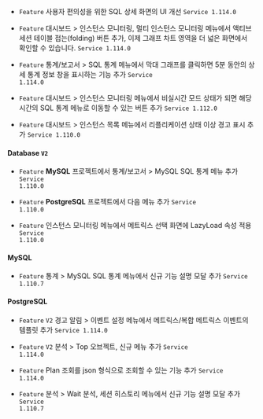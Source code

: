 - <code class="Feature">Feature</code> 사용자 편의성을 위한 <span class="uitext">SQL 상세</span> 화면의 UI 개선 <code class='changelog-service'>Service 1.114.0​</code>

- <code class="Feature">Feature</code> <span class="uitext">대시보드</span> &gt; <span class="uitext">인스턴스 모니터링</span>, <span class="uitext">멀티 인스턴스 모니터링</span> 메뉴에서 <span class="uitext">액티브 세션</span> 테이블 접는(folding) 버튼 추가, 이제 그래프 차트 영역을 더 넓은 화면에서 확인할 수 있습니다. <code class='changelog-service'>Service 1.114.0​</code>

- <code class="Feature">Feature</code> <span class="uitext">통계/보고서</span> &gt; <span class="uitext">SQL 통계</span> 메뉴에서 막대 그래프를 클릭하면 5분 동안의 상세 통계 정보 창을 표시하는 기능 추가 <code class='changelog-service'>Service 1.114.0​</code>

- <code class="Feature">Feature</code> <span class="uitext">대시보드</span> &gt; <span class="uitext">인스턴스 모니터링</span> 메뉴에서 비실시간 모드 상태가 되면 해당 시간의 <span class="uitext">SQL 통계</span> 메뉴로 이동할 수 있는 버튼 추가 <code class='changelog-service'>Service 1.112.0​</code>

- <code class="Feature">Feature</code> <span class="uitext">대시보드</span> &gt; <span class="uitext">인스턴스 목록</span> 메뉴에서 리플리케이션 상태 이상 경고 표시 추가 <code class='changelog-service'>Service 1.110.0​</code>

#### Database <code class="my">V2</code>

- <code class="Feature">Feature</code> <b>MySQL</b> 프로젝트에서 <span class="uitext">통계/보고서</span> &gt; <span class="uitext">MySQL SQL 통계</span> 메뉴 추가 <code class='changelog-service'>Service 1.110.0​</code>

- <code class="Feature">Feature</code> <b>PostgreSQL</b> 프로젝트에서 다음 메뉴 추가 <code class='changelog-service'>Service 1.110.0​</code>

- <code class="Feature">Feature</code> <span class="uitext">인스턴스 모니터링</span> 메뉴에서 메트릭스 선택 화면에 LazyLoad 속성 적용 <code class='changelog-service'>Service 1.110.0​</code>

#### MySQL​

- <code class="Feature">Feature</code> <span class="uitext">통계</span> &gt; <span class="uitext">MySQL SQL 통계</span> 메뉴에서 신규 기능 설명 모달 추가 <code class='changelog-service'>Service 1.110.7​</code>

#### PostgreSQL​

- <code class="Feature">Feature</code> <code class="my">V2</code> <span class="uitext">경고 알림</span> &gt; <span class="uitext">이벤트 설정</span> 메뉴에서 메트릭스/복합 메트릭스 이벤트의 템플릿 추가 <code class='changelog-service'>Service 1.114.0​</code>

- <code class="Feature">Feature</code> <code class="my">V2</code> <span class="uitext">분석</span> &gt; <span class="uitext">Top 오브젝트</span>, 신규 메뉴 추가 <code class='changelog-service'>Service 1.114.0​</code>

- <code class="Feature">Feature</code> Plan 조회를 json 형식으로 조회할 수 있는 기능 추가 <code class='changelog-service'>Service 1.114.0​</code>

- <code class="Feature">Feature</code> <span class="uitext">분석</span> &gt; <span class="uitext">Wait 분석</span>, <span class="uitext">세션 히스토리</span> 메뉴에서 신규 기능 설명 모달 추가 <code class='changelog-service'>Service 1.110.7​</code>

